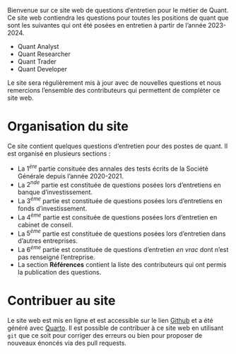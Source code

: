 Bienvenue sur ce site web de questions d'entretien pour le métier de Quant. Ce site web contiendra les questions pour toutes les positions de quant que sont les suivantes qui ont été posées en entretien à partir de l'année 2023-2024.

- Quant Analyst
- Quant Researcher
- Quant Trader
- Quant Developer

Le site sera régulièrement mis à jour avec de nouvelles questions et nous remercions l'ensemble des contributeurs qui permettent de compléter ce site web.


# Organisation du site {.unnumbered}

Ce site contient quelques questions d'entretien pour des postes de quant. Il est organisé en plusieurs sections :

- La $1^{ère}$ partie consituée des annales des tests écrits de la Société Générale depuis l'année 2020-2021.
- La $2^{nde}$ partie est constituée de questions posées lors d'entretiens en banque d'investissement.
- La $3^{ème}$ partie est constituée de questions posées lors d'entretiens en fonds d'investissement.
- La $4^{ème}$ partie est consituée de questions posées lors d'entretien en cabinet de conseil.
- La $5^{ème}$ partie est constituée de questions posées lors d'entretien dans d'autres entreprises.
- La $6^{ème}$ partie est constituée de questions d'entretien $\textit{en vrac}$ dont n'est pas renseigné l'entreprise.
- La section $\textbf{Références}$ contient la liste des contributeurs qui ont permis la publication des questions.



# Contribuer au site

Le site web est mis en ligne et est accessible sur le lien [Github](https://github.com/SamyMekk/Quant_Entretiens_Questions) et a été généré avec [Quarto](https://quarto.org). Il est possible de contribuer à ce site web en utilisant `git` que ce soit pour corriger des erreurs ou bien pour proposer de nouveaux énoncés via des pull requests. 
